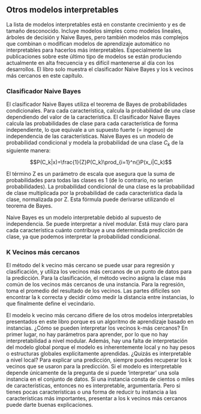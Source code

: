 
<!--{pagebreak}-->

## Otros modelos interpretables {#interpretables-otros}

La lista de modelos interpretables está en constante crecimiento y es de tamaño desconocido.
Incluye modelos simples como modelos lineales, árboles de decisión y Naive Bayes, pero también modelos más complejos que combinan o modifican modelos de aprendizaje automático no interpretables para hacerlos más interpretables.
Especialmente las publicaciones sobre este último tipo de modelos se están produciendo actualmente en alta frecuencia y es difícil mantenerse al día con los desarrollos.
El libro solo muestra el clasificador Naive Bayes y los k vecinos más cercanos en este capítulo.

### Clasificador Naive Bayes

El clasificador Naive Bayes utiliza el teorema de Bayes de probabilidades condicionales.
Para cada característica, calcula la probabilidad de una clase dependiendo del valor de la característica.
El clasificador Naive Bayes calcula las probabilidades de clase para cada característica de forma independiente, lo que equivale a un supuesto fuerte (= ingenuo) de independencia de las características.
Naive Bayes es un modelo de probabilidad condicional y modela la probabilidad de una clase $C_k$ de la siguiente manera:

$$P(C_k|x)=\frac{1}{Z}P(C_k)\prod_{i=1}^n{}P(x_i|C_k)$$

El término Z es un parámetro de escala que asegura que la suma de probabilidades para todas las clases es 1 (de lo contrario, no serían probabilidades).
La probabilidad condicional de una clase es la probabilidad de clase multiplicada por la probabilidad de cada característica dada la clase, normalizada por Z.
Esta fórmula puede derivarse utilizando el teorema de Bayes.

Naive Bayes es un modelo interpretable debido al supuesto de independencia.
Se puede interpretar a nivel modular.
Está muy claro para cada característica cuánto contribuye a una determinada predicción de clase, ya que podemos interpretar la probabilidad condicional.

### K Vecinos más cercanos

El método del k vecino más cercano se puede usar para regresión y clasificación, y utiliza los vecinos más cercanos de un punto de datos para la predicción.
Para la clasificación, el método vecino asigna la clase más común de los vecinos más cercanos de una instancia.
Para la regresión, toma el promedio del resultado de los vecinos.
Las partes difíciles son encontrar la k correcta y decidir cómo medir la distancia entre instancias, lo que finalmente define el vecindario.


El modelo k vecino más cercano difiere de los otros modelos interpretables presentados en este libro porque es un algoritmo de aprendizaje basado en instancias.
¿Cómo se pueden interpretar los vecinos k-más cercanos?
En primer lugar, no hay parámetros para aprender, por lo que no hay interpretabilidad a nivel modular.
Además, hay una falta de interpretación del modelo global porque el modelo es inherentemente local y no hay pesos o estructuras globales explícitamente aprendidas.
¿Quizás es interpretable a nivel local?
Para explicar una predicción, siempre puedes recuperar los k vecinos que se usaron para la predicción.
Si el modelo es interpretable depende únicamente de la pregunta de si puede 'interpretar' una sola instancia en el conjunto de datos.
Si una instancia consta de cientos o miles de características, entonces no es interpretable, argumentaría.
Pero si tienes pocas características o una forma de reducir tu instancia a las características más importantes, presentar a los k vecinos más cercanos puede darte buenas explicaciones.
